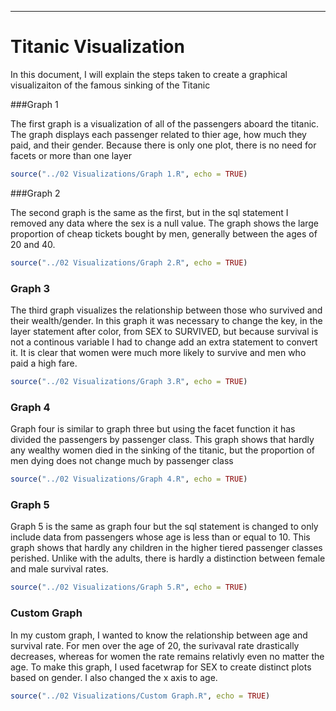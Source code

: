 


---
Titanic Visualization
===

In this document, I will explain the steps taken to create a graphical visualizaiton of the famous sinking of the Titanic


###Graph 1

The first graph is a visualization of all of the passengers aboard the titanic. The graph displays each passenger related to thier age, how much they paid, and their gender. Because there is only one plot, there is no need for facets or more than one layer

```r
source("../02 Visualizations/Graph 1.R", echo = TRUE)
```



###Graph 2

The second graph is the same as the first, but in the sql statement I removed any data where the sex is a null value. The graph shows the large proportion of cheap tickets bought by men, generally between the ages of 20 and 40.

```r
source("../02 Visualizations/Graph 2.R", echo = TRUE)
```


### Graph 3

The third graph visualizes the relationship between those who survived and their wealth/gender. In this graph it was necessary to change the key, in the layer statement after color, from SEX to SURVIVED, but because survival is not a continous variable I had to change add an extra statement to convert it. It is clear that women were much more likely to survive and men who paid a high fare.

```r
source("../02 Visualizations/Graph 3.R", echo = TRUE)
```

### Graph 4

Graph four is similar to graph three but using the facet function it has divided the passengers by passenger class. This graph shows that hardly any wealthy women died in the sinking of the titanic, but the proportion of men dying does not change much by passenger class

```r
source("../02 Visualizations/Graph 4.R", echo = TRUE)
```

### Graph 5

Graph 5 is the same as graph four but the sql statement is changed to only include data from passengers whose age is less than or equal to 10. This graph shows that hardly any children in the higher tiered passenger classes perished. Unlike with the adults, there is hardly a distinction between female and male survival rates.

```r
source("../02 Visualizations/Graph 5.R", echo = TRUE)
```

### Custom Graph

In my custom graph, I wanted to know the relationship between age and survival rate. For men over the age of 20, the surivaval rate drastically decreases, whereas for women the rate remains relativly even no matter the age. To make this graph, I used facetwrap for SEX to create distinct plots based on gender. I also changed the x axis to age.

```r
source("../02 Visualizations/Custom Graph.R", echo = TRUE)
```




